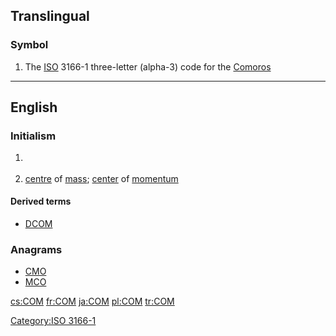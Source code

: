 ==Translingual==

===Symbol===
{{head|mul|symbol}}
# The [[ISO]] 3166-1 three-letter (alpha-3) code for the [[Comoros]]

[[Category:ISO 3166-1]]
----
==English==

===Initialism===
{{rfc-header|Initialism}}
{{head|en|initialism}}

# {{context|computing|lang=en}} {{w|Component Object Model}}
# {{context|physics|lang=en}} [[centre]] of [[mass]]; [[center]] of [[momentum]]

====Derived terms====
* [[DCOM]]

===Anagrams===
* [[CMO#English|CMO]] 
* [[MCO#English|MCO]]

[[cs:COM]]
[[fr:COM]]
[[ja:COM]]
[[pl:COM]]
[[tr:COM]]